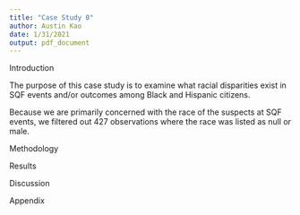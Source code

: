```yaml
---
title: "Case Study 0"
author: Austin Kao
date: 1/31/2021
output: pdf_document
---
```


Introduction

The purpose of this case study is to examine what racial disparities exist in SQF events and/or outcomes among Black and Hispanic citizens.

Because we are primarily concerned with the race of the suspects at SQF events, we filtered out 427 observations where the race was listed as null or male.

Methodology

Results

Discussion

Appendix
